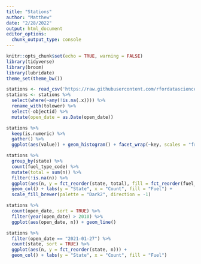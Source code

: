 ```yaml
---
title: "Stations"
author: "Matthew"
date: "2/28/2022"
output: html_document
editor_options: 
  chunk_output_type: console
---
```


```r
knitr::opts_chunk$set(echo = TRUE, warning = FALSE)
library(tidyverse)
library(broom)
library(lubridate)
theme_set(theme_bw())
```


```r
stations <- read_csv('https://raw.githubusercontent.com/rfordatascience/tidytuesday/master/data/2022/2022-03-01/stations.csv')
stations <- stations %>%
  select(where(~any(!is.na(.x)))) %>%
  rename_with(tolower) %>%
  select(-objectid) %>%
  mutate(open_date = as.Date(open_date))


```
 
 
```r
stations %>%
  keep(is.numeric) %>%
  gather() %>%
  ggplot(aes(value)) + geom_histogram() + facet_wrap(~key, scales = "free")

stations %>%
  group_by(state) %>%
  count(fuel_type_code) %>%
  mutate(total = sum(n)) %>%
  filter(!is.na(n)) %>%
  ggplot(aes(n, y = fct_reorder(state, total), fill = fct_reorder(fuel_type_code, n))) +
  geom_col() + labs(y = "State", x = "Count", fill = "Fuel") +
  scale_fill_brewer(palette = "Dark2", direction = -1)
```


```r
stations %>%
  count(open_date, sort = TRUE) %>%
  filter(year(open_date) > 2010) %>%
  ggplot(aes(open_date, n)) + geom_line()

stations %>%
  filter(open_date == "2021-01-27") %>%
  count(state, sort = TRUE) %>%
  ggplot(aes(n, y = fct_reorder(state, n))) +
  geom_col() + labs(y = "State", x = "Count", fill = "Fuel")
```

